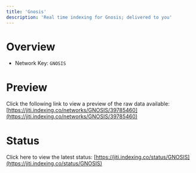 ```yaml
---
title: 'Gnosis'
description: 'Real time indexing for Gnosis; delivered to you'
---
```


# Overview
- Network Key: `GNOSIS`

# Preview
Click the following link to view a preview of the raw data available: [https://jiti.indexing.co/networks/GNOSIS/39785460](https://jiti.indexing.co/networks/GNOSIS/39785460)

# Status
Click here to view the latest status: [https://jiti.indexing.co/status/GNOSIS](https://jiti.indexing.co/status/GNOSIS)
